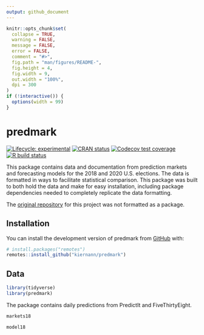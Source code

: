 ```yaml
---
output: github_document
---
```


<!-- README.md is generated from README.Rmd. Please edit that file -->

```r
knitr::opts_chunk$set(
  collapse = TRUE,
  warning = FALSE,
  message = FALSE,
  error = FALSE,
  comment = "#>",
  fig.path = "man/figures/README-",
  fig.height = 4,
  fig.width = 9,
  out.width = "100%",
  dpi = 300
)
if (!interactive()) {
  options(width = 99)
}
```

# predmark

<!-- badges: start -->
[![Lifecycle: experimental][life_badge]][life_link]
[![CRAN status][cran_badge]][cran_link]
[![Codecov test coverage][cov_badge]][cov_link]
[![R build status][ga_badge]][ga_link]
<!-- badges: end -->

This package contains data and documentation from prediction markets and
forecasting models for the 2018 and 2020 U.S. elections. The data is formatted
in ways to facilitate statistical comparison. This package was built to both
hold the data and make for easy installation, including package dependencies
needed to completely replicate the data formatting.

The [original repository][mm] for this project was not formatted as a package.

## Installation

You can install the development version of predmark from [GitHub][gh] with:

```r
# install.packages("remotes")
remotes::install_github("kiernann/predmark")
```

## Data

```r
library(tidyverse)
library(predmark)
```

The package contains daily predictions from PredictIt and FiveThirtyEight.

```r
markets18
```

```r
model18
```

<!-- refs: start -->
[life_badge]: https://img.shields.io/badge/lifecycle-experimental-orange.svg
[life_link]: https://www.tidyverse.org/lifecycle/#maturing
[cran_badge]: https://www.r-pkg.org/badges/version/predmark
[cran_link]: https://CRAN.R-project.org/package=predmark
[ga_badge]: https://github.com/kiernann/predmark/workflows/R-CMD-check/badge.svg
[ga_link]: https://github.com/kiernann/predmark/actions
[cov_badge]: https://codecov.io/gh/kiernann/predmark/branch/master/graph/badge.svg
[cov_link]: https://codecov.io/gh/kiernann/predmark?branch=master
[mm]: https://github.com/kiernann/models-markets
[gh]: https://github.com/kiernann/predmark
<!-- refs: end -->
